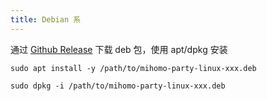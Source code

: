 ```yaml
---
title: Debian 系
---
```



通过 [Github Release](https://github.com/pompurin404/mihomo-party/releases/latest) 下载 deb 包，使用 apt/dpkg 安装

<Tabs>
<TabItem label="apt">

```shell
sudo apt install -y /path/to/mihomo-party-linux-xxx.deb
```

</TabItem>
<TabItem label="dpkg">

```shell
sudo dpkg -i /path/to/mihomo-party-linux-xxx.deb
```

</TabItem>
</Tabs>
